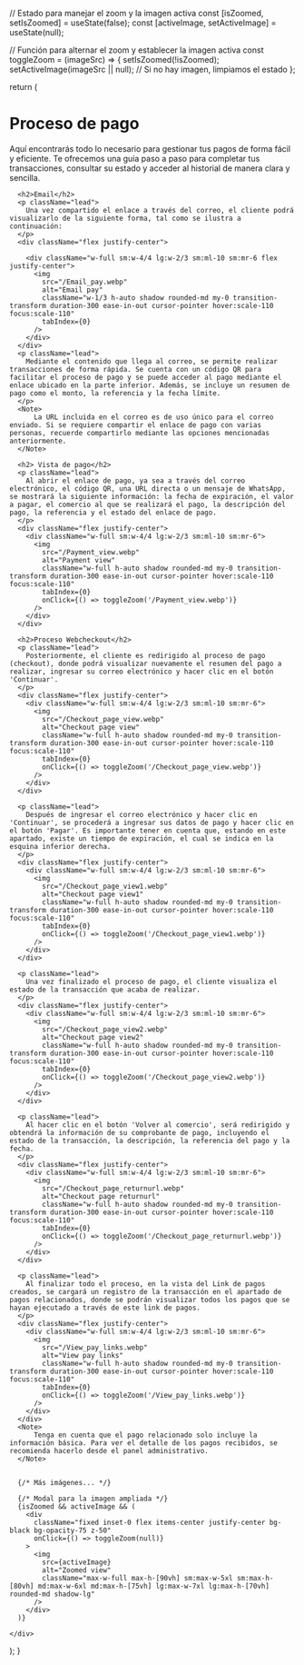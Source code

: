  
  // Estado para manejar el zoom y la imagen activa
  const [isZoomed, setIsZoomed] = useState(false);
  const [activeImage, setActiveImage] = useState(null);
 
  // Función para alternar el zoom y establecer la imagen activa
  const toggleZoom = (imageSrc) => {
    setIsZoomed(!isZoomed);
    setActiveImage(imageSrc || null); // Si no hay imagen, limpiamos el estado
  };
 
  return (
    <div>
      <HeroPattern />
      <h1>Proceso de pago</h1>
      <p className="lead">
        Aquí encontrarás todo lo necesario para gestionar tus pagos de forma fácil y eficiente. Te ofrecemos una guía paso a paso para completar tus transacciones, consultar su estado y acceder al historial de manera clara y sencilla.
      </p>
 
      <h2>Email</h2>
      <p className="lead">
        Una vez compartido el enlace a través del correo, el cliente podrá visualizarlo de la siguiente forma, tal como se ilustra a continuación:
      </p>
      <div className="flex justify-center">
 
        <div className="w-full sm:w-4/4 lg:w-2/3 sm:ml-10 sm:mr-6 flex justify-center">
          <img
            src="/Email_pay.webp"
            alt="Email pay"
            className="w-1/3 h-auto shadow rounded-md my-0 transition-transform duration-300 ease-in-out cursor-pointer hover:scale-110 focus:scale-110"
            tabIndex={0}
          />
        </div>
      </div>
      <p className="lead">
        Mediante el contenido que llega al correo, se permite realizar transacciones de forma rápida. Se cuenta con un código QR para facilitar el proceso de pago y se puede acceder al pago mediante el enlace ubicado en la parte inferior. Además, se incluye un resumen de pago como el monto, la referencia y la fecha límite.
      </p>
      <Note>
          La URL incluida en el correo es de uso único para el correo enviado. Si se requiere compartir el enlace de pago con varias personas, recuerde compartirlo mediante las opciones mencionadas anteriormente.
      </Note>
 
      <h2> Vista de pago</h2>
      <p className="lead">
        Al abrir el enlace de pago, ya sea a través del correo electrónico, el código QR, una URL directa o un mensaje de WhatsApp, se mostrará la siguiente información: la fecha de expiración, el valor a pagar, el comercio al que se realizará el pago, la descripción del pago, la referencia y el estado del enlace de pago.
      </p>
      <div className="flex justify-center">
        <div className="w-full sm:w-4/4 lg:w-2/3 sm:ml-10 sm:mr-6">
          <img
            src="/Payment_view.webp"
            alt="Payment view"
            className="w-full h-auto shadow rounded-md my-0 transition-transform duration-300 ease-in-out cursor-pointer hover:scale-110 focus:scale-110"
            tabIndex={0}
            onClick={() => toggleZoom('/Payment_view.webp')}
          />
        </div>
      </div>
 
      <h2>Proceso Webcheckout</h2>
      <p className="lead">
        Posteriormente, el cliente es redirigido al proceso de pago (checkout), donde podrá visualizar nuevamente el resumen del pago a realizar, ingresar su correo electrónico y hacer clic en el botón 'Continuar'.
      </p>
      <div className="flex justify-center">
        <div className="w-full sm:w-4/4 lg:w-2/3 sm:ml-10 sm:mr-6">
          <img
            src="/Checkout_page_view.webp"
            alt="Checkout page view"
            className="w-full h-auto shadow rounded-md my-0 transition-transform duration-300 ease-in-out cursor-pointer hover:scale-110 focus:scale-110"
            tabIndex={0}
            onClick={() => toggleZoom('/Checkout_page_view.webp')}
          />
        </div>
      </div>
 
      <p className="lead">
        Después de ingresar el correo electrónico y hacer clic en 'Continuar', se procederá a ingresar sus datos de pago y hacer clic en el botón 'Pagar'. Es importante tener en cuenta que, estando en este apartado, existe un tiempo de expiración, el cual se indica en la esquina inferior derecha.
      </p>
      <div className="flex justify-center">
        <div className="w-full sm:w-4/4 lg:w-2/3 sm:ml-10 sm:mr-6">
          <img
            src="/Checkout_page_view1.webp"
            alt="Checkout page view1"
            className="w-full h-auto shadow rounded-md my-0 transition-transform duration-300 ease-in-out cursor-pointer hover:scale-110 focus:scale-110"
            tabIndex={0}
            onClick={() => toggleZoom('/Checkout_page_view1.webp')}
          />
        </div>
      </div>
 
      <p className="lead">
        Una vez finalizado el proceso de pago, el cliente visualiza el estado de la transacción que acaba de realizar.
      </p>
      <div className="flex justify-center">
        <div className="w-full sm:w-4/4 lg:w-2/3 sm:ml-10 sm:mr-6">
          <img
            src="/Checkout_page_view2.webp"
            alt="Checkout page view2"
            className="w-full h-auto shadow rounded-md my-0 transition-transform duration-300 ease-in-out cursor-pointer hover:scale-110 focus:scale-110"
            tabIndex={0}
            onClick={() => toggleZoom('/Checkout_page_view2.webp')}
          />
        </div>
      </div>
 
      <p className="lead">
        Al hacer clic en el botón 'Volver al comercio', será redirigido y obtendrá la información de su comprobante de pago, incluyendo el estado de la transacción, la descripción, la referencia del pago y la fecha.
      </p>  
      <div className="flex justify-center">
        <div className="w-full sm:w-4/4 lg:w-2/3 sm:ml-10 sm:mr-6">
          <img
            src="/Checkout_page_returnurl.webp"
            alt="Checkout page returnurl"
            className="w-full h-auto shadow rounded-md my-0 transition-transform duration-300 ease-in-out cursor-pointer hover:scale-110 focus:scale-110"
            tabIndex={0}
            onClick={() => toggleZoom('/Checkout_page_returnurl.webp')}
          />
        </div>
      </div>
 
      <p className="lead">
        Al finalizar todo el proceso, en la vista del Link de pagos creados, se cargará un registro de la transacción en el apartado de pagos relacionados, donde se podrán visualizar todos los pagos que se hayan ejecutado a través de este link de pagos.
      </p>  
      <div className="flex justify-center">
        <div className="w-full sm:w-4/4 lg:w-2/3 sm:ml-10 sm:mr-6">
          <img
            src="/View_pay_links.webp"
            alt="View pay links"
            className="w-full h-auto shadow rounded-md my-0 transition-transform duration-300 ease-in-out cursor-pointer hover:scale-110 focus:scale-110"
            tabIndex={0}
            onClick={() => toggleZoom('/View_pay_links.webp')}
          />
        </div>
      </div>
      <Note>
          Tenga en cuenta que el pago relacionado solo incluye la información básica. Para ver el detalle de los pagos recibidos, se recomienda hacerlo desde el panel administrativo.
      </Note>
 
     
      {/* Más imágenes... */}
 
      {/* Modal para la imagen ampliada */}
      {isZoomed && activeImage && (
        <div
          className="fixed inset-0 flex items-center justify-center bg-black bg-opacity-75 z-50"
          onClick={() => toggleZoom(null)}
        >
          <img
            src={activeImage}
            alt="Zoomed view"
            className="max-w-full max-h-[90vh] sm:max-w-5xl sm:max-h-[80vh] md:max-w-6xl md:max-h-[75vh] lg:max-w-7xl lg:max-h-[70vh] rounded-md shadow-lg"
          />
        </div>
      )}
 
    </div>
  );
}